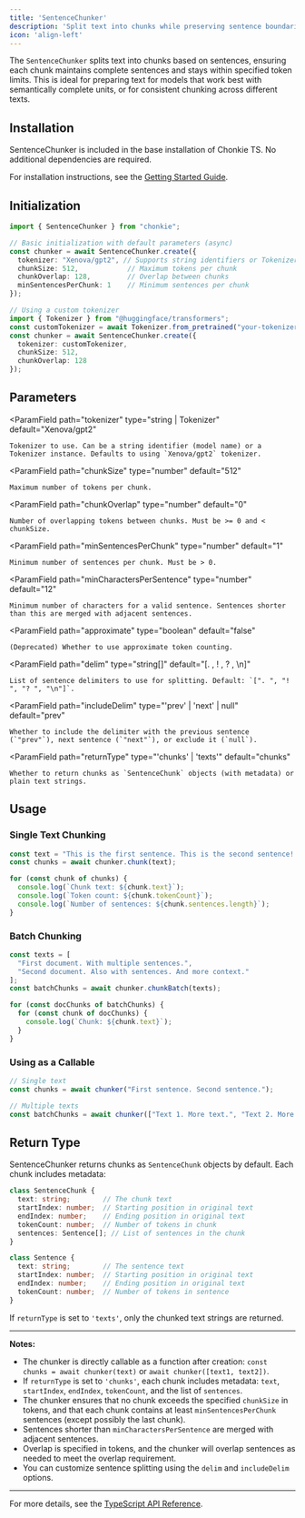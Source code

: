 ```yaml
---
title: 'SentenceChunker'
description: 'Split text into chunks while preserving sentence boundaries'
icon: 'align-left'
---
```


The `SentenceChunker` splits text into chunks based on sentences, ensuring each chunk maintains complete sentences and stays within specified token limits. This is ideal for preparing text for models that work best with semantically complete units, or for consistent chunking across different texts.

## Installation

SentenceChunker is included in the base installation of Chonkie TS. No additional dependencies are required.

<Info> For installation instructions, see the [Getting Started Guide](/getting-started/introduction).</Info>

## Initialization

```ts
import { SentenceChunker } from "chonkie";

// Basic initialization with default parameters (async)
const chunker = await SentenceChunker.create({
  tokenizer: "Xenova/gpt2", // Supports string identifiers or Tokenizer instance
  chunkSize: 512,            // Maximum tokens per chunk
  chunkOverlap: 128,         // Overlap between chunks
  minSentencesPerChunk: 1    // Minimum sentences per chunk
});

// Using a custom tokenizer
import { Tokenizer } from "@huggingface/transformers";
const customTokenizer = await Tokenizer.from_pretrained("your-tokenizer");
const chunker = await SentenceChunker.create({
  tokenizer: customTokenizer,
  chunkSize: 512,
  chunkOverlap: 128
});
```

## Parameters

<ParamField
    path="tokenizer"
    type="string | Tokenizer"
    default="Xenova/gpt2"
>
    Tokenizer to use. Can be a string identifier (model name) or a Tokenizer instance. Defaults to using `Xenova/gpt2` tokenizer.
</ParamField>

<ParamField
    path="chunkSize"
    type="number"
    default="512"
>
    Maximum number of tokens per chunk.
</ParamField>

<ParamField
    path="chunkOverlap"
    type="number"
    default="0"
>
    Number of overlapping tokens between chunks. Must be >= 0 and < chunkSize.
</ParamField>

<ParamField
    path="minSentencesPerChunk"
    type="number"
    default="1"
>
    Minimum number of sentences per chunk. Must be > 0.
</ParamField>

<ParamField
    path="minCharactersPerSentence"
    type="number"
    default="12"
>
    Minimum number of characters for a valid sentence. Sentences shorter than this are merged with adjacent sentences.
</ParamField>

<ParamField
    path="approximate"
    type="boolean"
    default="false"
>
    (Deprecated) Whether to use approximate token counting.
</ParamField>

<ParamField
    path="delim"
    type="string[]"
    default="[. , ! , ? , \n]"
>
    List of sentence delimiters to use for splitting. Default: `[". ", "! ", "? ", "\n"]`.
</ParamField>

<ParamField
    path="includeDelim"
    type="'prev' | 'next' | null"
    default="prev"
>
    Whether to include the delimiter with the previous sentence (`"prev"`), next sentence (`"next"`), or exclude it (`null`).
</ParamField>

<ParamField
    path="returnType"
    type="'chunks' | 'texts'"
    default="chunks"
>
    Whether to return chunks as `SentenceChunk` objects (with metadata) or plain text strings.
</ParamField>

## Usage

### Single Text Chunking

```ts
const text = "This is the first sentence. This is the second sentence! And here's a third one?";
const chunks = await chunker.chunk(text);

for (const chunk of chunks) {
  console.log(`Chunk text: ${chunk.text}`);
  console.log(`Token count: ${chunk.tokenCount}`);
  console.log(`Number of sentences: ${chunk.sentences.length}`);
}
```

### Batch Chunking

```ts
const texts = [
  "First document. With multiple sentences.",
  "Second document. Also with sentences. And more context."
];
const batchChunks = await chunker.chunkBatch(texts);

for (const docChunks of batchChunks) {
  for (const chunk of docChunks) {
    console.log(`Chunk: ${chunk.text}`);
  }
}
```

### Using as a Callable

```ts
// Single text
const chunks = await chunker("First sentence. Second sentence.");

// Multiple texts
const batchChunks = await chunker(["Text 1. More text.", "Text 2. More."]);
```

## Return Type

SentenceChunker returns chunks as `SentenceChunk` objects by default. Each chunk includes metadata:

```ts
class SentenceChunk {
  text: string;        // The chunk text
  startIndex: number;  // Starting position in original text
  endIndex: number;    // Ending position in original text
  tokenCount: number;  // Number of tokens in chunk
  sentences: Sentence[]; // List of sentences in the chunk
}

class Sentence {
  text: string;        // The sentence text
  startIndex: number;  // Starting position in original text
  endIndex: number;    // Ending position in original text
  tokenCount: number;  // Number of tokens in sentence
}
```

If `returnType` is set to `'texts'`, only the chunked text strings are returned.

---

**Notes:**

- The chunker is directly callable as a function after creation: `const chunks = await chunker(text)` or `await chunker([text1, text2])`.
- If `returnType` is set to `'chunks'`, each chunk includes metadata: `text`, `startIndex`, `endIndex`, `tokenCount`, and the list of `sentences`.
- The chunker ensures that no chunk exceeds the specified `chunkSize` in tokens, and that each chunk contains at least `minSentencesPerChunk` sentences (except possibly the last chunk).
- Sentences shorter than `minCharactersPerSentence` are merged with adjacent sentences.
- Overlap is specified in tokens, and the chunker will overlap sentences as needed to meet the overlap requirement.
- You can customize sentence splitting using the `delim` and `includeDelim` options.

---

For more details, see the [TypeScript API Reference](https://github.com/chonkie-inc/chonkie-ts).
